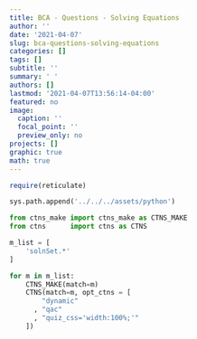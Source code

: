 ```yaml
---
title: BCA - Questions - Solving Equations
author: ''
date: '2021-04-07'
slug: bca-questions-solving-equations
categories: []
tags: []
subtitle: ''
summary: ' '
authors: []
lastmod: '2021-04-07T13:56:14-04:00'
featured: no
image:
  caption: ''
  focal_point: ''
  preview_only: no
projects: []
graphic: true
math: true
---
```

```r
require(reticulate)
```

```python
sys.path.append('../../../assets/python')

from ctns_make import ctns_make as CTNS_MAKE
from ctns      import ctns as CTNS
```

```python
m_list = [
    'solnSet.*'
]

for m in m_list:
    CTNS_MAKE(match=m)
    CTNS(match=m, opt_ctns = [ 
        "dynamic"
      , "qac"
      , "quiz_css='width:100%;'"
    ])
```
